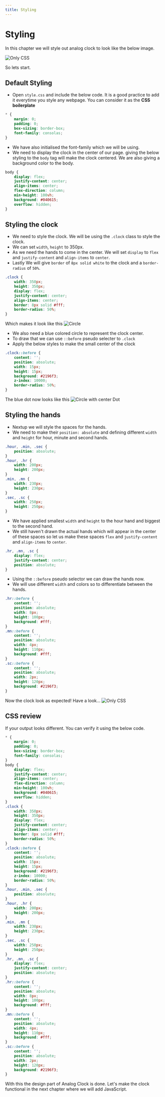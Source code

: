 ```yaml
---
title: Styling
---
```


# Styling

In this chapter we will style out analog clock to look like the below image.

![Only CSS](/img/projects/clock/onlycss.png)

So lets start.

## Default Styling

- Open `style.css` and include the below code. It is a good practice to add it everytime you style any webpage. You can consider it as the **CSS boilerplate**

```css title="style.css"
* {
    margin: 0;
    padding: 0;
    box-sizing: border-box;
    font-family: consolas;
}
```

- We have also initialised the font-family which we will be using.
- We need to display the clock in the center of our page. giving the below styling to the `body` tag will make the clock centered. We are also giving a background color to the body.

```css title="style.css"
body {
    display: flex;
    justify-content: center;
    align-items: center;
    flex-direction: column;
    min-height: 100vh;
    background: #040615;
    overflow: hidden;
}
```

<script async src="https://pagead2.googlesyndication.com/pagead/js/adsbygoogle.js?client=ca-pub-3981636219602601"
     crossorigin="anonymous"></script>
<ins class="adsbygoogle"
     style="display:block; text-align:center;"
     data-ad-layout="in-article"
     data-ad-format="fluid"
     data-ad-client="ca-pub-3981636219602601"
     data-ad-slot="4315065245"></ins>
<script>
     (adsbygoogle = window.adsbygoogle || []).push({});
</script>

## Styling the clock

- We need to style the clock. We will be using the `.clock` class to style the clock.
- We can set `width`, `height` to 350px.
- As we need the hands to come in the center. We will set `display` to `flex` and `justify-content` and `align-items` to `center`.
- Lastly We will give `border` of `8px solid white` to the clock and a `border-radius` of `50%`.

```css title="style.css"
.clock {
    width: 350px;
    height: 350px;
    display: flex;
    justify-content: center;
    align-items: center;
    border: 8px solid #fff;
    border-radius: 50%;
}
```

Which makes it look like this
![Circle](/img/projects/clock/circle.png)

- We also need a blue colored circle to represent the clock center.
- To draw that we can use `::before` pseudo selecter to `.clock`
- Apply the below styles to make the small center of the clock


```css title="style.css"
.clock::before {
    content: '';
    position: absolute;
    width: 15px;
    height: 15px;
    background: #2196f3;
    z-index: 10000;
    border-radius: 50%;
}
```

The blue dot now looks like this
![Circle with center Dot](/img/projects/clock/circlewithdot.png)

<script async src="https://pagead2.googlesyndication.com/pagead/js/adsbygoogle.js?client=ca-pub-3981636219602601"
     crossorigin="anonymous"></script>
<ins class="adsbygoogle"
     style="display:block; text-align:center;"
     data-ad-layout="in-article"
     data-ad-format="fluid"
     data-ad-client="ca-pub-3981636219602601"
     data-ad-slot="4315065245"></ins>
<script>
     (adsbygoogle = window.adsbygoogle || []).push({});
</script>

## Styling the hands

- Nextup we will style the spaces for the hands.
- We need to make their `position: absolute` and defining different `width` and `height` for hour, minute and second hands.

```css title="style.css"
.hour, .min, .sec {
    position: absolute;
}
.hour, .hr {
    width: 200px;
    height: 200px;
}
.min, .mn {
    width: 230px;
    height: 230px;
}
.sec, .sc {
    width: 250px;
    height: 250px;
}

```
- We have applied smallest `width` and `height` to the hour hand and biggest to the second hand.
- We still haven't drawn the actual hands which will appear in the center of these spaces so let us make these spaces `flex` and `justify-content` and `align-items` to `center`.

```css title="style.css"
.hr, .mn, .sc {
    display: flex;
    justify-content: center;
    position: absolute;
}
```

- Using the `::before` pseudo selector we can draw the hands now.
- We will use different `width` and colors so to differentiate between the hands.

```css title="style.css"
.hr::before {
    content: '';
    position: absolute;
    width: 8px;
    height: 100px;
    background: #fff;
}
.mn::before {
    content: '';
    position: absolute;
    width: 4px;
    height: 110px;
    background: #fff;
}
.sc::before {
    content: '';
    position: absolute;
    width: 2px;
    height: 120px;
    background: #2196f3;
}
```

Now the clock look as expected!
Have a look...
![Only CSS](/img/projects/clock/onlycss.png)

<script async src="https://pagead2.googlesyndication.com/pagead/js/adsbygoogle.js?client=ca-pub-3981636219602601"
     crossorigin="anonymous"></script>
<ins class="adsbygoogle"
     style="display:block; text-align:center;"
     data-ad-layout="in-article"
     data-ad-format="fluid"
     data-ad-client="ca-pub-3981636219602601"
     data-ad-slot="4315065245"></ins>
<script>
     (adsbygoogle = window.adsbygoogle || []).push({});
</script>

## CSS review

If your output looks different. You can verify it using the below code.
```css title="style.css"
* {
    margin: 0;
    padding: 0;
    box-sizing: border-box;
    font-family: consolas;
}
body {
    display: flex;
    justify-content: center;
    align-items: center;
    flex-direction: column;
    min-height: 100vh;
    background: #040615;
    overflow: hidden;
}
.clock {
    width: 350px;
    height: 350px;
    display: flex;
    justify-content: center;
    align-items: center;
    border: 8px solid #fff;
    border-radius: 50%;
}
.clock::before {
    content: '';
    position: absolute;
    width: 15px;
    height: 15px;
    background: #2196f3;
    z-index: 10000;
    border-radius: 50%;
}
.hour, .min, .sec {
    position: absolute;
}
.hour, .hr {
    width: 200px;
    height: 200px;
}
.min, .mn {
    width: 230px;
    height: 230px;
}
.sec, .sc {
    width: 250px;
    height: 250px;
}
.hr, .mn, .sc {
    display: flex;
    justify-content: center;
    position: absolute;
}
.hr::before {
    content: '';
    position: absolute;
    width: 8px;
    height: 100px;
    background: #fff;
}
.mn::before {
    content: '';
    position: absolute;
    width: 4px;
    height: 110px;
    background: #fff;
}
.sc::before {
    content: '';
    position: absolute;
    width: 2px;
    height: 120px;
    background: #2196f3;
}
```

With this the design part of Analog Clock is done. Let's make the clock functional in the next chapter where we will add JavaScript.